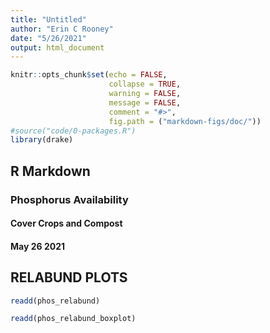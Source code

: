 ```yaml
---
title: "Untitled"
author: "Erin C Rooney"
date: "5/26/2021"
output: html_document
---
```


```r
knitr::opts_chunk$set(echo = FALSE,
                      collapse = TRUE,
                      warning = FALSE,
                      message = FALSE,
                      comment = "#>",
                      fig.path = ("markdown-figs/doc/"))
#source("code/0-packages.R")
library(drake)
```

## R Markdown
### Phosphorus Availability
#### Cover Crops and Compost
#### May 26 2021

## RELABUND PLOTS
```r
readd(phos_relabund)
```

```r
readd(phos_relabund_boxplot)
```




